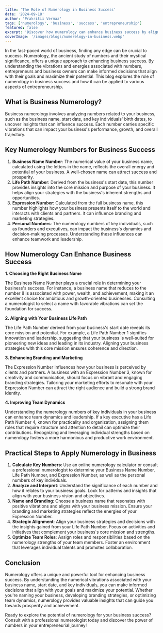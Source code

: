 ---
title: 'The Role of Numerology in Business Success'
date: '2024-09-18'
author: 'Prakritii Vermaa'
tags: ['numerology', 'business', 'success', 'entrepreneurship']
featured: false
excerpt: 'Discover how numerology can enhance business success by aligning your strategies with the energies and vibrations of numbers.'
coverImage: '/images/blogs/numerelogy-in-business.webp'
---

In the fast-paced world of business, finding any edge can be crucial to success. Numerology, the ancient study of numbers and their mystical significance, offers a unique approach to enhancing business success. By understanding the vibrations and energies associated with numbers, entrepreneurs and business owners can make informed decisions that align with their goals and maximize their potential. This blog explores the role of numerology in business success and how it can be applied to various aspects of entrepreneurship.

## What is Business Numerology?

Business numerology involves analyzing numbers related to your business, such as the business name, start date, and key individuals' birth dates, to uncover insights that can influence success. Each number carries specific vibrations that can impact your business's performance, growth, and overall trajectory.

## Key Numerology Numbers for Business Success

1. **Business Name Number**: The numerical value of your business name, calculated using the letters in the name, reflects the overall energy and potential of your business. A well-chosen name can attract success and prosperity.
2. **Life Path Number**: Derived from the business's start date, this number provides insights into the core mission and purpose of your business. It helps align your strategies with the business's inherent strengths and opportunities.
3. **Expression Number**: Calculated from the full business name, this number highlights how your business presents itself to the world and interacts with clients and partners. It can influence branding and marketing strategies.
4. **Personal Numbers**: The numerology numbers of key individuals, such as founders and executives, can impact the business's dynamics and decision-making processes. Understanding these influences can enhance teamwork and leadership.

## How Numerology Can Enhance Business Success

**1. Choosing the Right Business Name**

The Business Name Number plays a crucial role in determining your business's success. For instance, a business name that reduces to the number 8 is associated with power, wealth, and achievement, making it an excellent choice for ambitious and growth-oriented businesses. Consulting a numerologist to select a name with favorable vibrations can set the foundation for success.

**2. Aligning with Your Business Life Path**

The Life Path Number derived from your business's start date reveals its core mission and potential. For example, a Life Path Number 1 signifies innovation and leadership, suggesting that your business is well-suited for pioneering new ideas and leading in its industry. Aligning your business strategies with this core mission ensures coherence and direction.

**3. Enhancing Branding and Marketing**

The Expression Number influences how your business is perceived by clients and partners. A business with an Expression Number 3, known for creativity and communication, should focus on vibrant and engaging branding strategies. Tailoring your marketing efforts to resonate with your Expression Number can attract the right audience and build a strong brand identity.

**4. Improving Team Dynamics**

Understanding the numerology numbers of key individuals in your business can enhance team dynamics and leadership. If a key executive has a Life Path Number 4, known for practicality and organization, assigning them roles that require structure and attention to detail can optimize their contributions. Recognizing and leveraging individual strengths based on numerology fosters a more harmonious and productive work environment.

## Practical Steps to Apply Numerology in Business

1. **Calculate Key Numbers**: Use an online numerology calculator or consult a professional numerologist to determine your Business Name Number, Life Path Number, and Expression Number, as well as the personal numbers of key individuals.
2. **Analyze and Interpret**: Understand the significance of each number and how it relates to your business goals. Look for patterns and insights that align with your business vision and objectives.
3. **Name and Branding**: Choose a business name that resonates with positive vibrations and aligns with your business mission. Ensure your branding and marketing strategies reflect the energies of your Expression Number.
4. **Strategic Alignment**: Align your business strategies and decisions with the insights gained from your Life Path Number. Focus on activities and initiatives that complement your business's core mission and strengths.
5. **Optimize Team Roles**: Assign roles and responsibilities based on the numerology strengths of your team members. Foster an environment that leverages individual talents and promotes collaboration.

## Conclusion

Numerology offers a unique and powerful tool for enhancing business success. By understanding the numerical vibrations associated with your business name, start date, and key individuals, you can make informed decisions that align with your goals and maximize your potential. Whether you're naming your business, developing branding strategies, or optimizing team dynamics, numerology provides valuable insights that can guide you towards prosperity and achievement.

Ready to explore the potential of numerology for your business success? Consult with a professional numerologist today and discover the power of numbers in your entrepreneurial journey!
